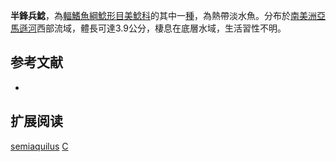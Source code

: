 {{Speciesbox
| name = 半鋒兵鯰
|image = Corydoras semiaquilus 1.jpg
|image_width = 250px
| image_caption = 
| status = NE
| status_system = IUCN3.1
| genus = Corydoras
| species = semiaquilus
| authority = [[Weitzman|Weitzman]], 1964
| synonyms = 
}}

'''半鋒兵鯰'''，為[[輻鰭魚綱|輻鰭魚綱]][[鯰形目|鯰形目]][[美鯰科|美鯰科]]的其中一[[種|種]]，為熱帶淡水魚。分布於[[南美洲|南美洲]][[亞馬遜河|亞馬遜河]]西部流域，體長可達3.9公分，棲息在底層水域，生活習性不明。

==参考文献==
*{{FishBase_species|genus=Corydoras|species=semiaquilus|year=2014|month=11}}

== 扩展阅读 ==
{{refbegin}}
{{wikispecies-inline|Corydoras semiaquilus|半鋒兵鯰}}
{{refend}}
{{Taxonbar|from=Q137854}}

[[Category:兵鯰屬|semiaquilus]]
[[Category:1964年描述的鱼类|C]]